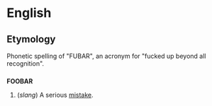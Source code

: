 =English=

==Etymology==

Phonetic spelling of "FUBAR", an acronym for "fucked up beyond all recognition".

==={{Acronym}}===
'''FOOBAR'''

# (''slang'') A serious [[mistake]].